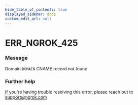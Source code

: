 ```yaml
---
hide_table_of_contents: true
displayed_sidebar: docs
custom_edit_url: null
---
```



# ERR_NGROK_425

### Message
Domain `DOMAIN` CNAME record not found

### Further help
If you're having trouble resolving this error, please reach out to [support@ngrok.com](mailto:support@ngrok.com?subject=Help%20with%20ERR_NGROK_425)


<ErrorDetails error='err_ngrok_425' />

